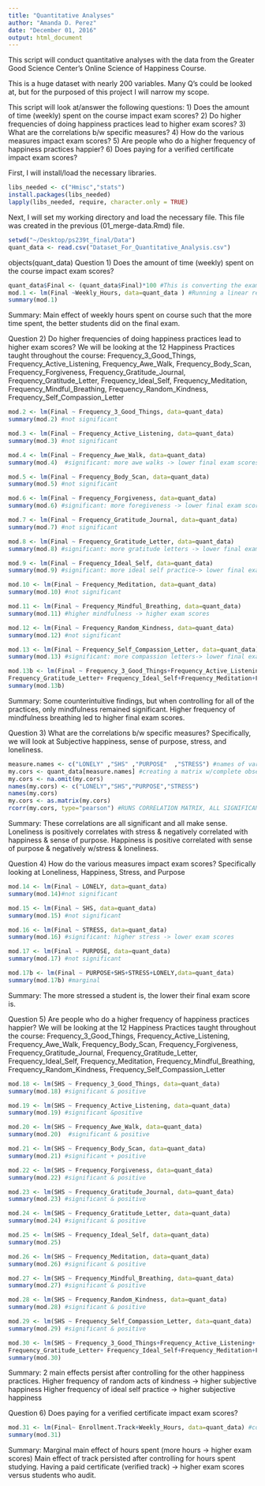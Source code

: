 ```yaml
---
title: "Quantitative Analyses"
author: "Amanda D. Perez"
date: "December 01, 2016"
output: html_document
---
```

This script will conduct quantitative analyses with the data from the
Greater Good Science Center's Online Science of Happiness Course.

This is a huge dataset with nearly 200 variables. Many Q's could be looked at, but for
the purposed of this project I will narrow my scope.

This script will look at/answer the following questions:
1) Does the amount of time (weekly) spent on the course impact exam scores?
2) Do higher frequencies of doing happiness practices lead to higher exam scores?
3) What are the correlations b/w specific measures?
4) How do the various measures impact exam scores?
5) Are people who do a higher frequency of happiness practices happier?
6) Does paying for a verified certificate impact exam scores?

First, I will install/load the necessary libraries.
```r
libs_needed <- c("Hmisc","stats")
install.packages(libs_needed)
lapply(libs_needed, require, character.only = TRUE)
```

Next, I will set my working directory and load the necessary file.
This file was created in the previous (01_merge-data.Rmd) file.
```r
setwd("~/Desktop/ps239t_final/Data")
quant_data <- read.csv("Dataset_For_Quantitative_Analysis.csv")
```
objects(quant_data)
Question 1) Does the amount of time (weekly) spent on the course impact exam scores?
```r
quant_data$Final <- (quant_data$Final)*100 #This is converting the exam score into a percent (out of 100%)
mod.1 <- lm(Final ~Weekly_Hours, data=quant_data ) #Running a linear regression
summary(mod.1)
```
Summary: Main effect of weekly hours spent on course such that the more time spent, the better students did on the final exam.

Question 2) Do higher frequencies of doing happiness practices lead to higher exam scores?
We will be looking at the 12 Happiness Practices taught throughout the course:
Frequency_3_Good_Things, Frequency_Active_Listening, Frequency_Awe_Walk, Frequency_Body_Scan, Frequency_Forgiveness, Frequency_Gratitude_Journal,
Frequency_Gratitude_Letter, Frequency_Ideal_Self, Frequency_Meditation, Frequency_Mindful_Breathing, Frequency_Random_Kindness, Frequency_Self_Compassion_Letter
```r
mod.2 <- lm(Final ~ Frequency_3_Good_Things, data=quant_data)
summary(mod.2) #not significant

mod.3 <- lm(Final ~ Frequency_Active_Listening, data=quant_data)
summary(mod.3) #not significant

mod.4 <- lm(Final ~ Frequency_Awe_Walk, data=quant_data)
summary(mod.4)  #significant: more awe walks -> lower final exam scores. Counterintuitive finding.

mod.5 <- lm(Final ~ Frequency_Body_Scan, data=quant_data)
summary(mod.5) #not significant

mod.6 <- lm(Final ~ Frequency_Forgiveness, data=quant_data)
summary(mod.6) #significant: more foregiveness -> lower final exam scores. Counterintuitive finding.

mod.7 <- lm(Final ~ Frequency_Gratitude_Journal, data=quant_data)
summary(mod.7) #not significant

mod.8 <- lm(Final ~ Frequency_Gratitude_Letter, data=quant_data)
summary(mod.8) #significant: more gratitude letters -> lower final exam scores. Counterintuitive finding.

mod.9 <- lm(Final ~ Frequency_Ideal_Self, data=quant_data)
summary(mod.9) #significant: more ideal self practice-> lower final exam scores. Counterintuitive finding.

mod.10 <- lm(Final ~ Frequency_Meditation, data=quant_data)
summary(mod.10) #not significant

mod.11 <- lm(Final ~ Frequency_Mindful_Breathing, data=quant_data)
summary(mod.11) #higher mindfulness -> higher exam scores

mod.12 <- lm(Final ~ Frequency_Random_Kindness, data=quant_data)
summary(mod.12) #not significant

mod.13 <- lm(Final ~ Frequency_Self_Compassion_Letter, data=quant_data)
summary(mod.13) #significant: more compassion letters-> lower final exam scores. Counterintuitive finding.

mod.13b <- lm(Final ~ Frequency_3_Good_Things+Frequency_Active_Listening+ Frequency_Awe_Walk+ Frequency_Body_Scan+Frequency_Forgiveness+Frequency_Gratitude_Journal+
Frequency_Gratitude_Letter+ Frequency_Ideal_Self+Frequency_Meditation+Frequency_Mindful_Breathing+Frequency_Random_Kindness+ Frequency_Self_Compassion_Letter,data=quant_data)
summary(mod.13b)
```
Summary: Some counterintuitive findings, but when controlling for all of the practices, only mindfulness remained significant.
Higher frequency of mindfulness breathing led to higher final exam scores.


Question 3) What are the correlations b/w specific measures?
Specifically, we will look at Subjective happiness, sense of purpose, stress, and loneliness. 
```r
measure.names <- c("LONELY" ,"SHS" ,"PURPOSE"  ,"STRESS") #names of variables I will subset
my.cors <- quant_data[measure.names] #creating a matrix w/complete observations &naming my variables
my.cors <- na.omit(my.cors)
names(my.cors) <- c("LONELY","SHS","PURPOSE","STRESS")
names(my.cors)
my.cors <- as.matrix(my.cors)
rcorr(my.cors, type="pearson") #RUNS CORRELATION MATRIX, ALL SIGNIFICANT

```
Summary: These correlations are all significant and all make sense. 
Loneliness is positively correlates with stress & negatively correlated with happiness & sense of purpose.
Happiness is positive correlated with sense of purpose & negatively w/stress & loneliness.



Question 4) How do the various measures impact exam scores?
Specifically looking at Loneliness, Happiness, Stress, and Purpose
```r
mod.14 <- lm(Final ~ LONELY, data=quant_data)
summary(mod.14)#not significant

mod.15 <- lm(Final ~ SHS, data=quant_data)
summary(mod.15) #not significant

mod.16 <- lm(Final ~ STRESS, data=quant_data)
summary(mod.16) #significant: higher stress -> lower exam scores

mod.17 <- lm(Final ~ PURPOSE, data=quant_data)
summary(mod.17) #not significant

mod.17b <- lm(Final ~ PURPOSE+SHS+STRESS+LONELY,data=quant_data)
summary(mod.17b) #marginal
```
Summary: The more stressed a student is, the lower their final exam score is.

Question 5) Are people who do a higher frequency of happiness practices happier?
We will be looking at the 12 Happiness Practices taught throughout the course:
Frequency_3_Good_Things, Frequency_Active_Listening, Frequency_Awe_Walk, Frequency_Body_Scan, Frequency_Forgiveness, Frequency_Gratitude_Journal,
Frequency_Gratitude_Letter, Frequency_Ideal_Self, Frequency_Meditation, Frequency_Mindful_Breathing, Frequency_Random_Kindness, Frequency_Self_Compassion_Letter
```r
mod.18 <- lm(SHS ~ Frequency_3_Good_Things, data=quant_data)
summary(mod.18) #significant & positive

mod.19 <- lm(SHS ~ Frequency_Active_Listening, data=quant_data)
summary(mod.19) #significant &positive

mod.20 <- lm(SHS ~ Frequency_Awe_Walk, data=quant_data)
summary(mod.20)  #significant & positive

mod.21 <- lm(SHS ~ Frequency_Body_Scan, data=quant_data)
summary(mod.21) #significant + positive

mod.22 <- lm(SHS ~ Frequency_Forgiveness, data=quant_data)
summary(mod.22) #significant & positive

mod.23 <- lm(SHS ~ Frequency_Gratitude_Journal, data=quant_data)
summary(mod.23) #significant & positive

mod.24 <- lm(SHS ~ Frequency_Gratitude_Letter, data=quant_data)
summary(mod.24) #significant & positive

mod.25 <- lm(SHS ~ Frequency_Ideal_Self, data=quant_data)
summary(mod.25) 

mod.26 <- lm(SHS ~ Frequency_Meditation, data=quant_data)
summary(mod.26) #significant & positive

mod.27 <- lm(SHS ~ Frequency_Mindful_Breathing, data=quant_data)
summary(mod.27) #significant & positive

mod.28 <- lm(SHS ~ Frequency_Random_Kindness, data=quant_data)
summary(mod.28) #significant & positive

mod.29 <- lm(SHS ~ Frequency_Self_Compassion_Letter, data=quant_data)
summary(mod.29) #significant & positive

mod.30 <- lm(SHS ~ Frequency_3_Good_Things+Frequency_Active_Listening+ Frequency_Awe_Walk+ Frequency_Body_Scan+Frequency_Forgiveness+Frequency_Gratitude_Journal+
Frequency_Gratitude_Letter+ Frequency_Ideal_Self+Frequency_Meditation+Frequency_Mindful_Breathing+Frequency_Random_Kindness+ Frequency_Self_Compassion_Letter,data=quant_data)
summary(mod.30)
```
Summary: 2 main effects persist after controlling for the other happiness practices.
Higher frequency of random acts of kindness -> higher subjective happiness
Higher frequency of ideal self practice -> higher subjective happiness


Question 6) Does paying for a verified certificate impact exam scores?
```r
mod.31 <- lm(Final~ Enrollment.Track+Weekly_Hours, data=quant_data) #controlling for hours put into the course weekly
summary(mod.31)
```
Summary: Marginal main effect of hours spent (more hours -> higher exam scores) 
Main effect of track persisted after controlling for hours spent studying.
Having a paid certificate (verified track) -> higher exam scores versus students who audit.
